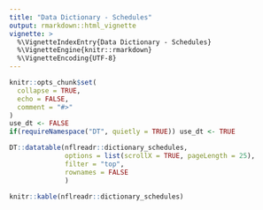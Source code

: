 ```yaml
---
title: "Data Dictionary - Schedules"
output: rmarkdown::html_vignette
vignette: >
  %\VignetteIndexEntry{Data Dictionary - Schedules}
  %\VignetteEngine{knitr::rmarkdown}
  %\VignetteEncoding{UTF-8}
---
```


```r
knitr::opts_chunk$set(
  collapse = TRUE,
  echo = FALSE,
  comment = "#>"
)
use_dt <- FALSE
if(requireNamespace("DT", quietly = TRUE)) use_dt <- TRUE
```
```r
DT::datatable(nflreadr::dictionary_schedules,
              options = list(scrollX = TRUE, pageLength = 25),
              filter = "top",
              rownames = FALSE
              )
```
```r
knitr::kable(nflreadr::dictionary_schedules)
```
